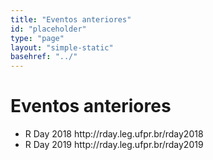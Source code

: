 ```yaml
---
title: "Eventos anteriores"
id: "placeholder"
type: "page"
layout: "simple-static"
basehref: "../"
---
```


# Eventos anteriores

- R Day 2018 http://rday.leg.ufpr.br/rday2018
- R Day 2019 http://rday.leg.ufpr.br/rday2019
